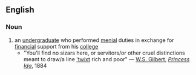 ==English==
===Noun===
# an [[undergraduate]] who performed [[menial]] duties in exchange for [[financial]] support from his [[college]]
#*"You'll find no sizars here, or servitors/or other cruel distinctions meant to draw/a line [[betwixt|'twixt]] rich and poor" &mdash; [[Wikipedia:W. S. Gilbert|W.S. Gilbert]], ''[[Wikipedia:Princess Ida|Princess Ida]]'', 1884